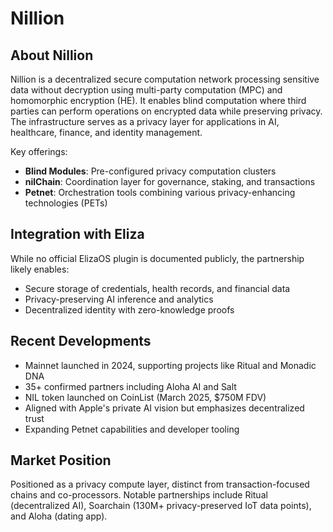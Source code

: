 # Nillion

## About Nillion

Nillion is a decentralized secure computation network processing sensitive data without decryption using multi-party computation (MPC) and homomorphic encryption (HE). It enables blind computation where third parties can perform operations on encrypted data while preserving privacy. The infrastructure serves as a privacy layer for applications in AI, healthcare, finance, and identity management.

Key offerings:

- **Blind Modules**: Pre-configured privacy computation clusters
- **nilChain**: Coordination layer for governance, staking, and transactions
- **Petnet**: Orchestration tools combining various privacy-enhancing technologies (PETs)

## Integration with Eliza

While no official ElizaOS plugin is documented publicly, the partnership likely enables:

- Secure storage of credentials, health records, and financial data
- Privacy-preserving AI inference and analytics
- Decentralized identity with zero-knowledge proofs

## Recent Developments

- Mainnet launched in 2024, supporting projects like Ritual and Monadic DNA
- 35+ confirmed partners including Aloha AI and Salt
- NIL token launched on CoinList (March 2025, $750M FDV)
- Aligned with Apple's private AI vision but emphasizes decentralized trust
- Expanding Petnet capabilities and developer tooling

## Market Position

Positioned as a privacy compute layer, distinct from transaction-focused chains and co-processors. Notable partnerships include Ritual (decentralized AI), Soarchain (130M+ privacy-preserved IoT data points), and Aloha (dating app).
